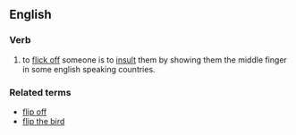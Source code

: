== English ==
=== Verb ===
#to [[flick off]] someone is to [[insult]] them by showing them the middle finger in some english speaking countries.

=== Related terms ===
*[[flip off]]
*[[flip the bird]]
{{cleanup}}